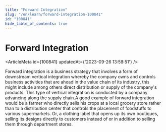 ```yaml
---
title: "Forward Integration"
slug: "/en/learn/forward-integration-100841"
id: "100841"
hide_table_of_contents: true
---
```



# Forward Integration

<ArticleMeta id={100841} updatedAt={'2023-09-26 13:58:51'} />
<div className='border-solid border-b border-t-0 my-4 border-[var(--ifm-color-gray-300)]' />

Forward integration is a business strategy that involves a form of downstream vertical integration whereby the company owns and controls business activities that are ahead in the value chain of its industry, this might include among others direct distribution or supply of the company's products. This type of vertical integration is conducted by a company advancing along the supply chain.A good example of forward integration would be a farmer who directly sells his crops at a local grocery store rather than to a distribution center that controls the placement of foodstuffs to various supermarkets. Or, a clothing label that opens up its own boutiques, selling its designs directly to customers instead of or in addition to selling them through department stores.
